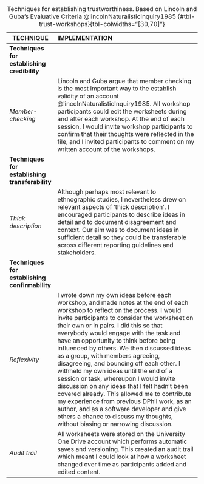 | **TECHNIQUE**                                   | **IMPLEMENTATION**                                                                                                                                                                                                                                                                                                                                                                                                                                                                                                                                                                                                                                                                                                                                                                                     |
|----------------|:-------------------------------------------------------|
| **Techniques for establishing credibility**     |                                                                                                                                                                                                                                                                                                                                                                                                                                                                                                                                                                                                                                                                                                                                                                                                        |
| *Member-checking*                               | Lincoln and Guba argue that member checking is the most important way to the establish validity of an account @lincolnNaturalisticInquiry1985. All workshop participants could edit the worksheets during and after each workshop. At the end of each session, I would invite workshop participants to confirm that their thoughts were reflected in the file, and I invited participants to comment on my written account of the workshops.                                                                                                                                                                                                                                                                                                                                                           |
| **Techniques for establishing transferability** |                                                                                                                                                                                                                                                                                                                                                                                                                                                                                                                                                                                                                                                                                                                                                                                                        |
| *Thick description*                             | Although perhaps most relevant to ethnographic studies, I nevertheless drew on relevant aspects of ‘thick description’. I encouraged participants to describe ideas in detail and to document disagreement and context. Our aim was to document ideas in sufficient detail so they could be transferable across different reporting guidelines and stakeholders.                                                                                                                                                                                                                                                                                                                                                                                                                                       |
| **Techniques for establishing confirmability**  |                                                                                                                                                                                                                                                                                                                                                                                                                                                                                                                                                                                                                                                                                                                                                                                                        |
| *Reflexivity*                                   | I wrote down my own ideas before each workshop, and made notes at the end of each workshop to reflect on the process. I would invite participants to consider the worksheet on their own or in pairs. I did this so that everybody would engage with the task and have an opportunity to think before being influenced by others. We then discussed ideas as a group, with members agreeing, disagreeing, and bouncing off each other. I withheld my own ideas until the end of a session or task, whereupon I would invite discussion on any ideas that I felt hadn't been covered already. This allowed me to contribute my experience from previous DPhil work, as an author, and as a software developer and give others a chance to discuss my thoughts, without biasing or narrowing discussion. |
| *Audit trail*                                   | All worksheets were stored on the University One Drive account which performs automatic saves and versioning. This created an audit trail which meant I could look at how a worksheet changed over time as participants added and edited content.                                                                                                                                                                                                                                                                                                                                                                                                                                                                                                                                                      |

: Techniques for establishing trustworthiness. Based on Lincoln and Guba's Evaluative Criteria @lincolnNaturalisticInquiry1985 {#tbl-trust-workshops}{tbl-colwidths="\[30,70\]"}